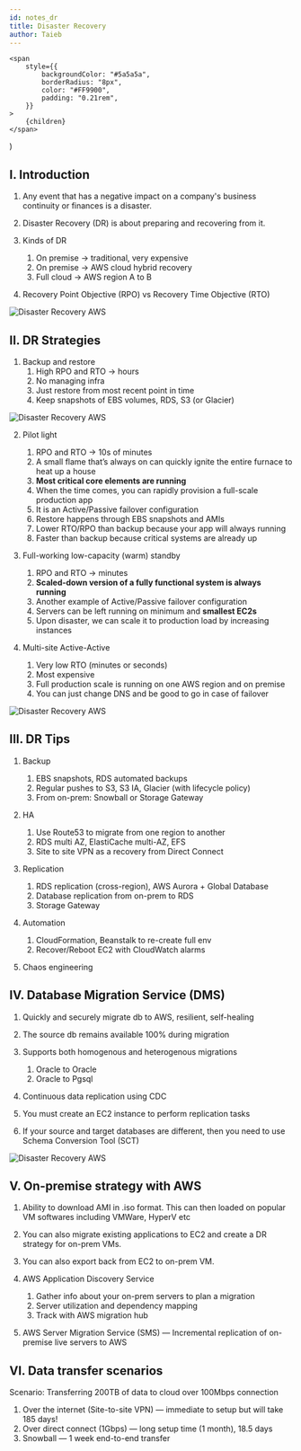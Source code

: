```yaml
---
id: notes_dr
title: Disaster Recovery
author: Taieb
---
```


	<span
		style={{
			backgroundColor: "#5a5a5a",
			borderRadius: "8px",
			color: "#FF9900",
			padding: "0.21rem",
		}}
	>
		{children}
	</span>
)

<!-- ![exp AWS](../src/media/exp.png) -->


## I. Introduction

1. Any event that has a negative impact on a company's business continuity or finances is a disaster.
2. Disaster Recovery (DR) is about preparing and recovering from it.
3. Kinds of DR
    1. On premise → traditional, very expensive
    2. On premise → AWS cloud hybrid recovery
    3. Full cloud → AWS region A to B

4. Recovery Point Objective (RPO) vs Recovery Time Objective (RTO)

![Disaster Recovery AWS](../src/media/dr1.png)

## II. DR Strategies

1. Backup and restore
    1. High RPO and RTO → hours
    2. No managing infra
    3. Just restore from most recent point in time
    4. Keep snapshots of EBS volumes, RDS, S3 (or Glacier)

![Disaster Recovery AWS](../src/media/dr2.png)

2. Pilot light
    1. RPO and RTO → 10s of minutes
    2. A small flame that’s always on can quickly ignite the entire furnace to heat up a house
    3. **Most critical core elements are running**
    4. When the time comes, you can rapidly provision a full-scale production app
    5. It is an Active/Passive failover configuration
    6. Restore happens through EBS snapshots and AMIs
    7. Lower RTO/RPO than backup because your app will always running
    8. Faster than backup because critical systems are already up

3. Full-working low-capacity (warm) standby
    1. RPO and RTO → minutes
    2. **Scaled-down version of a fully functional system is always running**
    3. Another example of Active/Passive failover configuration
    4. Servers can be left running on minimum and **smallest EC2s**
    5. Upon disaster, we can scale it to production load by increasing instances

4. Multi-site Active-Active
    1. Very low RTO (minutes or seconds)
    2. Most expensive
    3. Full production scale is running on one AWS region and on premise
    4. You can just change DNS and be good to go in case of failover

![Disaster Recovery AWS](../src/media/dr3.png)

## III. DR Tips

1. Backup
    1. EBS snapshots, RDS automated backups
    2. Regular pushes to S3, S3 IA, Glacier (with lifecycle policy)
    3. From on-prem: Snowball or Storage Gateway

2. HA
    1. Use Route53 to migrate from one region to another
    2. RDS multi AZ, ElastiCache multi-AZ, EFS
    3. Site to site VPN as a recovery from Direct Connect

3. Replication
    1. RDS replication (cross-region), AWS Aurora + Global Database
    2. Database replication from on-prem to RDS
    3. Storage Gateway

4. Automation
    1. CloudFormation, Beanstalk to re-create full env
    2. Recover/Reboot EC2 with CloudWatch alarms

5. Chaos engineering 

## IV. Database Migration Service (DMS)

1. Quickly and securely migrate db to AWS, resilient, self-healing
2. The source db remains available 100% during migration
3. Supports both homogenous and heterogenous migrations
    1. Oracle to Oracle
    2. Oracle to Pgsql

4. Continuous data replication using CDC
5. You must create an EC2 instance to perform replication tasks
6. If your source and target databases are different, then you need to use Schema Conversion Tool (SCT)

![Disaster Recovery AWS](../src/media/dr4.png)

## V. On-premise strategy with AWS

1. Ability to download AMI in .iso format. This can then loaded on popular VM softwares including VMWare, HyperV etc
2. You can also migrate existing applications to EC2 and create a DR strategy for on-prem VMs.
3. You can also export back from EC2 to on-prem VM.
4. AWS Application Discovery Service
    1. Gather info about your on-prem servers to plan a migration
    2. Server utilization and dependency mapping
    3. Track with AWS migration hub

5. AWS Server Migration Service (SMS) — Incremental replication of on-premise live servers to AWS

## VI. Data transfer scenarios

Scenario: Transferring 200TB of data to cloud over 100Mbps connection

1. Over the internet (Site-to-site VPN) — immediate to setup but will take 185 days!
2. Over direct connect (1Gbps) — long setup time (1 month), 18.5 days
3. Snowball — 1 week end-to-end transfer